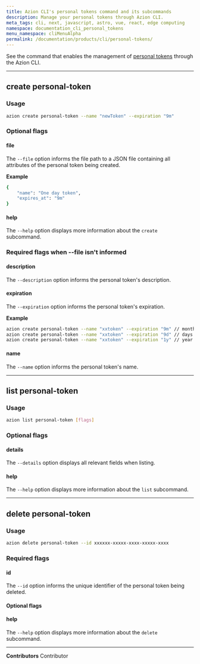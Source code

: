 ```yaml
---
title: Azion CLI's personal tokens command and its subcommands
description: Manage your personal tokens through Azion CLI.
meta_tags: cli, next, javascript, astro, vue, react, edge computing
namespace: documentation_cli_personal_tokens
menu_namespace: cliMenuAlpha
permalink: /documentation/products/cli/personal-tokens/
---
```


See the command that enables the management of [personal tokens](/en/documentation/products/accounts/personal-tokens/) through the Azion CLI.

---

## create personal-token

### Usage

```sh
azion create personal-token --name "newToken" --expiration "9m" 
```

### Optional flags

#### file 

The `--file` option informs the file path to a JSON file containing all attributes of the personal token being created.

**Example**

```sh
{
    "name": "One day token",
    "expires_at": "9m"
}
```

#### help

The `--help` option displays more information about the `create` subcommand.

### Required flags when --file isn't informed

#### description 

The `--description` option informs the personal token's description.

#### expiration 

The `--expiration` option informs the personal token's expiration.

**Example** 

```sh 
azion create personal-token --name "xxtoken" --expiration "9m" // months
azion create personal-token --name "xxtoken" --expiration "9d" // days
azion create personal-token --name "xxtoken" --expiration "1y" // year
```

#### name

The `--name` option informs the personal token's name.

---

## list personal-token

### Usage

```sh
azion list personal-token [flags]
```

### Optional flags

#### details

The `--details` option displays all relevant fields when listing.

#### help

The `--help` option displays more information about the `list` subcommand.

--- 

## delete personal-token

### Usage

```sh
azion delete personal-token --id xxxxxx-xxxxx-xxxx-xxxxx-xxxx
```

### Required flags 

#### id

The `--id` option informs the unique identifier of the personal token being deleted.

#### Optional flags

#### help

The `--help` option displays more information about the `delete` subcommand.


---


**Contributors** <ContributorList>Contributor</ContributorList>
